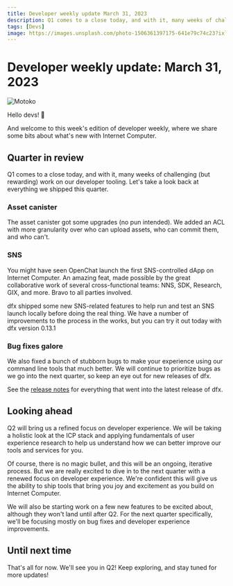 ```yaml
---
title: Developer weekly update March 31, 2023
description: Q1 comes to a close today, and with it, many weeks of challenging work on our developer tooling. Let's take a look back at everything we shipped this quarter.
tags: [Devs]
image: https://images.unsplash.com/photo-1506361397175-641e79c74c23?ixlib=rb-4.0.3&ixid=MnwxMjA3fDB8MHxwaG90by1wYWdlfHx8fGVufDB8fHx8&auto=format&fit=crop&w=2940&q=80
---
```


# Developer weekly update: March 31, 2023
![Motoko](https://images.unsplash.com/photo-1506361397175-641e79c74c23?ixlib=rb-4.0.3&ixid=MnwxMjA3fDB8MHxwaG90by1wYWdlfHx8fGVufDB8fHx8&auto=format&fit=crop&w=2940&q=80)

Hello devs! 👋

And welcome to this week's edition of developer weekly, where we share some bits about what's
new with Internet Computer.

## Quarter in review
Q1 comes to a close today, and with it, many weeks of challenging (but rewarding) work on our developer tooling.
Let's take a look back at everything we shipped this quarter.

### Asset canister
The asset canister got some upgrades (no pun intended). We added an ACL with more granularity over who can
upload assets, who can commit them, and who can't.

### SNS
You might have seen OpenChat launch the first SNS-controlled dApp on Internet Computer. An amazing feat, made possible
by the great collaborative work of several cross-functional teams: NNS, SDK, Research, GIX, and more. Bravo to all
parties involved.

dfx shipped some new SNS-related features to help run and test an SNS launch locally before doing the real thing. We
have a number of improvements to the process in the works, but you can try it out today with dfx version 0.13.1

### Bug fixes galore
We also fixed a bunch of stubborn bugs to make your experience using our command line tools that much better. We will
continue to prioritize bugs as we go into the next quarter, so keep an eye out for new releases of dfx.

See the [release notes](https://github.com/dfinity/sdk/releases/tag/0.13.0) for everything that went into the latest release of dfx.

## Looking ahead
Q2 will bring us a refined focus on developer experience. We will be taking a holistic look at the ICP stack and applying
fundamentals of user experience research to help us understand how we can better improve our tools and services for you.

Of course, there is no magic bullet, and this will be an ongoing, iterative process. But we are really excited to dive in to the next quarter with a renewed focus on
developer experience. We're confident this will give us the ability to ship tools that bring you joy and excitement as you build on Internet Computer.

We will also be starting work on a few new features to be excited about, although they won't land until after Q2. For
the next quarter specifically, we'll be focusing mostly on bug fixes and developer experience improvements.

## Until next time

That's all for now. We'll see you in Q2! Keep exploring, and stay tuned for more updates!
